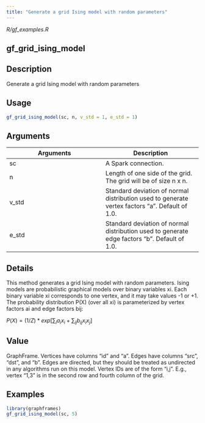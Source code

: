 ```yaml
---
title: "Generate a grid Ising model with random parameters"
---
```


*R/gf_examples.R*

## gf_grid_ising_model

## Description
Generate a grid Ising model with random parameters 


## Usage
```r
gf_grid_ising_model(sc, n, v_std = 1, e_std = 1) 
```

## Arguments
|Arguments|Description|
|---|---|
| sc | A Spark connection. |
| n | Length of one side of the grid. The grid will be of size n x n. |
| v_std | Standard deviation of normal distribution used to generate vertex factors "a". Default of 1.0. |
| e_std | Standard deviation of normal distribution used to generate edge factors "b". Default of 1.0. |

## Details

This method generates a grid Ising model with random parameters. Ising models   are probabilistic graphical models over binary variables xi. Each binary   variable xi corresponds to one vertex, and it may take values -1 or +1.    The probability distribution P(X) (over all xi) is parameterized by    vertex factors ai and edge factors bij: 

   $P(X) = (1/Z) * exp[ \sum_i a_i x_i + \sum_{ij} b_{ij} x_i x_j ]$


## Value
GraphFrame. Vertices have columns "id" and "a". Edges have columns "src",   "dst", and "b". Edges are directed, but they should be treated as undirected in    any algorithms run on this model. Vertex IDs are of the form "i,j". E.g., vertex    "1,3" is in the second row and fourth column of the grid. 


## Examples
```r
library(graphframes)
gf_grid_ising_model(sc, 5) 
```


